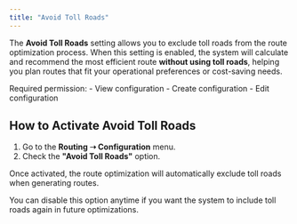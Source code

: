 ```yaml
---
title: "Avoid Toll Roads"
---
```


The **Avoid Toll Roads** setting allows you to exclude toll roads from the route optimization process. When this setting is enabled, the system will calculate and recommend the most efficient route **without using toll roads**, helping you plan routes that fit your operational preferences or cost-saving needs.

<Note>
Required permission:
- View configuration
- Create configuration
- Edit configuration
</Note>

## How to Activate Avoid Toll Roads

1. Go to the **Routing ➝ Configuration** menu.
2. Check the **"Avoid Toll Roads"** option.

Once activated, the route optimization will automatically exclude toll roads when generating routes.

You can disable this option anytime if you want the system to include toll roads again in future optimizations.
